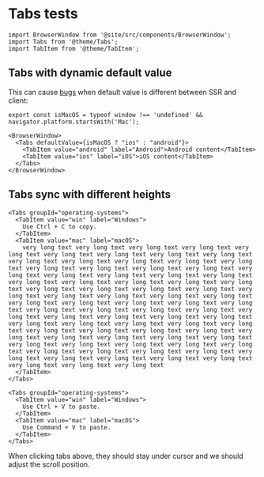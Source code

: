 # Tabs tests

```mdx-code-block
import BrowserWindow from '@site/src/components/BrowserWindow';
import Tabs from '@theme/Tabs';
import TabItem from '@theme/TabItem';
```

## Tabs with dynamic default value

This can cause [bugs](https://github.com/facebook/react-native-website/issues/2771) when default value is different between SSR and client:

```mdx-code-block
export const isMacOS = typeof window !== 'undefined' && navigator.platform.startsWith('Mac');

<BrowserWindow>
  <Tabs defaultValue={isMacOS ? "ios" : "android"}>
    <TabItem value="android" label="Android">Android content</TabItem>
    <TabItem value="ios" label="iOS">iOS content</TabItem>
  </Tabs>
</BrowserWindow>
```

## Tabs sync with different heights

```mdx-code-block
<Tabs groupId="operating-systems">
  <TabItem value="win" label="Windows">
    Use Ctrl + C to copy.
  </TabItem>
  <TabItem value="mac" label="macOS">
    very long text very long text very long text very long text very long text very long text very long text very long text very long text very long text very long text very long text very long text very long text very long text very long text very long text very long text very long text very long text very long text very long text very long text very long text very long text very long text very long text very long text very long text very long text very long text very long text very long text very long text very long text very long text very long text very long text very long text very long text very long text very long text very long text very long text very long text very long text very long text very long text very long text very long text very long text very long text very long text very long text very long text very long text very long text very long text very long text very long text very long text very long text very long text very long text very long text very long text very long text very long text very long text very long text very long text very long text very long text very long text very long text very long text very long text very long text very long text very long text very long text very long text
  </TabItem>
</Tabs>
```

```mdx-code-block
<Tabs groupId="operating-systems">
  <TabItem value="win" label="Windows">
    Use Ctrl + V to paste.
  </TabItem>
  <TabItem value="mac" label="macOS">
    Use Command + V to paste.
  </TabItem>
</Tabs>
```

When clicking tabs above, they should stay under cursor and we should adjust the scroll position.
